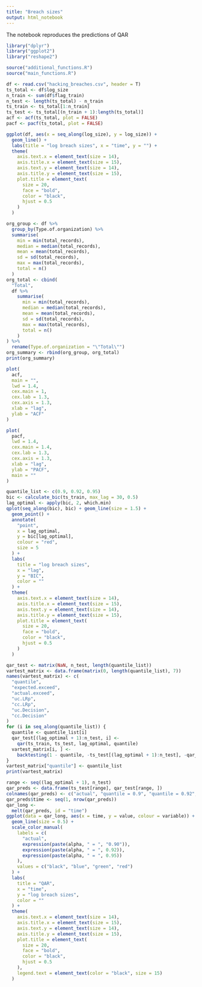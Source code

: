 ```yaml
---
title: "Breach sizes"
output: html_notebook
---
```


The notebook reproduces the predictions of QAR

```r
library("dplyr")
library("ggplot2")
library("reshape2")

source("additional_functions.R")
source("main_functions.R")

df <- read.csv("hacking_breaches.csv", header = T)
ts_total <- df$log_size
n_train <- sum(df$flag_train)
n_test <- length(ts_total) - n_train
ts_train <- ts_total[1:n_train]
ts_test <- ts_total[(n_train + 1):length(ts_total)]
acf <- acf(ts_total, plot = FALSE)
pacf <- pacf(ts_total, plot = FALSE)
```

```r
ggplot(df, aes(x = seq_along(log_size), y = log_size)) +
  geom_line() +
  labs(title = "log breach sizes", x = "time", y = "") +
  theme(
    axis.text.x = element_text(size = 14),
    axis.title.x = element_text(size = 15),
    axis.text.y = element_text(size = 14),
    axis.title.y = element_text(size = 15),
    plot.title = element_text(
      size = 20,
      face = "bold",
      color = "black",
      hjust = 0.5
    )
  )
```
```r
org_group <- df %>%
  group_by(Type.of.organization) %>%
  summarise(
    min = min(total_records),
    median = median(total_records),
    mean = mean(total_records),
    sd = sd(total_records),
    max = max(total_records),
    total = n()
  )
org_total <- cbind(
  "Total",
  df %>%
    summarise(
      min = min(total_records),
      median = median(total_records),
      mean = mean(total_records),
      sd = sd(total_records),
      max = max(total_records),
      total = n()
    )
) %>%
  rename(Type.of.organization = "\"Total\"")
org_summary <- rbind(org_group, org_total)
print(org_summary)
```


```r
plot(
  acf,
  main = "",
  lwd = 1.4,
  cex.main = 1,
  cex.lab = 1.3,
  cex.axis = 1.3,
  xlab = "lag",
  ylab = "ACF"
)
```
```r
plot(
  pacf,
  lwd = 1.4,
  cex.main = 1.4,
  cex.lab = 1.3,
  cex.axis = 1.3,
  xlab = "lag",
  ylab = "PACF",
  main = ""
)
```


```r
quantile_list <- c(0.9, 0.92, 0.95)
bic <- calculate_bic(ts_train, max_lag = 30, 0.5)
lag_optimal <- apply(bic, 2, which.min)
qplot(seq_along(bic), bic) + geom_line(size = 1.5) +
  geom_point() +
  annotate(
    "point",
    x = lag_optimal,
    y = bic[lag_optimal],
    colour = "red",
    size = 5
  ) +
  labs(
    title = "log breach sizes",
    x = "lag",
    y = "BIC",
    color = ""
  ) +
  theme(
    axis.text.x = element_text(size = 14),
    axis.title.x = element_text(size = 15),
    axis.text.y = element_text(size = 14),
    axis.title.y = element_text(size = 15),
    plot.title = element_text(
      size = 20,
      face = "bold",
      color = "black",
      hjust = 0.5
    )
  )
```


```r
qar_test <- matrix(NaN, n_test, length(quantile_list))
vartest_matrix <- data.frame(matrix(0, length(quantile_list), 7))
names(vartest_matrix) <- c(
  "quantile",
  "expected.exceed",
  "actual.exceed",
  "uc.LRp",
  "cc.LRp",
  "uc.Decision",
  "cc.Decision"
)
for (i in seq_along(quantile_list)) {
  quantile <- quantile_list[i]
  qar_test[(lag_optimal + 1):n_test, i] <-
    qar(ts_train, ts_test, lag_optimal, quantile)
  vartest_matrix[i, ] <-
    backtesting(1 - quantile, -ts_test[(lag_optimal + 1):n_test], -qar_test[(lag_optimal + 1):n_test, i])
}
vartest_matrix["quantile"] <- quantile_list
print(vartest_matrix)
```

```r
range <- seq((lag_optimal + 1), n_test)
qar_preds <- data.frame(ts_test[range], qar_test[range, ])
colnames(qar_preds) <- c("actual", "quantile = 0.9", "quantile = 0.92", "quantile = 0.95")
qar_preds$time <- seq(1, nrow(qar_preds))
qar_long <-
  melt(qar_preds, id = "time")
ggplot(data = qar_long, aes(x = time, y = value, colour = variable)) +
  geom_line(size = 0.5) +
  scale_color_manual(
    labels = c(
      "actual",
      expression(paste(alpha, " = ", "0.90")),
      expression(paste(alpha, " = ", 0.92)),
      expression(paste(alpha, " = ", 0.95))
    ),
    values = c("black", "blue", "green", "red")
  ) +
  labs(
    title = "QAR",
    x = "time",
    y = "log breach sizes",
    color = ""
  ) +
  theme(
    axis.text.x = element_text(size = 14),
    axis.title.x = element_text(size = 15),
    axis.text.y = element_text(size = 14),
    axis.title.y = element_text(size = 15),
    plot.title = element_text(
      size = 20,
      face = "bold",
      color = "black",
      hjust = 0.5
    ),
    legend.text = element_text(color = "black", size = 15)
  )
```

